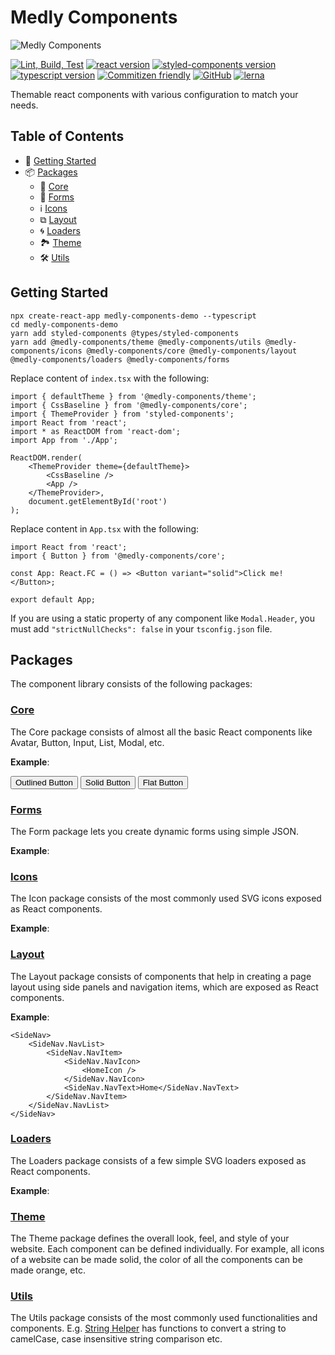 
<Meta title="Introduction" />

# Medly Components

![Medly Components](http://medlycomponents.com/medly-components.png)

[![Lint, Build, Test](https://github.com/medly/medly-components/workflows/Lint,%20Build,%20Test/badge.svg)](https://github.com/medly/medly-components/actions?query=workflow%3A%22Lint%2C+Build%2C+Test%22)
[![react version](https://img.shields.io/badge/react-%5E16.8.6-blue)](https://www.npmjs.org/package/react)
[![styled-components version](https://img.shields.io/badge/styled--components-%5E4.2.0-blue)](https://www.npmjs.com/package/styled-components)
[![typescript version](https://img.shields.io/badge/types-TypeScript-blue?style=flat-square)](https://www.npmjs.com/package/typescript)
[![Commitizen friendly](https://img.shields.io/badge/commitizen-friendly-brightgreen.svg)](http://commitizen.github.io/cz-cli/)
[![GitHub](https://img.shields.io/github/license/medly/medly-components)](https://github.com/medly/medly-components/blob/master/LICENSE)
[![lerna](https://img.shields.io/badge/maintained%20with-lerna-cc00ff.svg)](https://lerna.js.org/)


Themable react components with various configuration to match your needs.

## Table of Contents

-   🚀 [Getting Started](#getting-started)
-   📦 [Packages](#packages)
    -   🧩 [Core](#core)
    -   📝 [Forms](#forms)
    -   ℹ [Icons](#icons)
    -   ⧉ [Layout](#layout)
    -   🌀 [Loaders](#loaders)
    -   🏞 [Theme](#theme)
    -   🛠 [Utils](#utils)

## Getting Started

```properties
npx create-react-app medly-components-demo --typescript
cd medly-components-demo
yarn add styled-components @types/styled-components
yarn add @medly-components/theme @medly-components/utils @medly-components/icons @medly-components/core @medly-components/layout @medly-components/loaders @medly-components/forms
```

Replace content of `index.tsx` with the following:

```tsx
import { defaultTheme } from '@medly-components/theme';
import { CssBaseline } from '@medly-components/core';
import { ThemeProvider } from 'styled-components';
import React from 'react';
import * as ReactDOM from 'react-dom';
import App from './App';

ReactDOM.render(
    <ThemeProvider theme={defaultTheme}>
        <CssBaseline />
        <App />
    </ThemeProvider>,
    document.getElementById('root')
);
```

Replace content in `App.tsx` with the following:

```tsx
import React from 'react';
import { Button } from '@medly-components/core';

const App: React.FC = () => <Button variant="solid">Click me!</Button>;

export default App;
```

If you are using a static property of any component like `Modal.Header`, you must add `"strictNullChecks": false` in your `tsconfig.json` file.

## Packages

The component library consists of the following packages:

### [Core](https://github.com/medly/medly-components/tree/master/packages/core)

The Core package consists of almost all the basic React components like Avatar, Button, Input, List, Modal, etc.

**Example**:

<Preview>
    <List variant="horizontal">
        <Button variant="outlined">Outlined Button</Button>
        <Button variant="solid">Solid Button</Button>
        <Button variant="flat">Flat Button</Button>
    </List>
</Preview>

### [Forms](https://github.com/medly/medly-components/tree/master/packages/forms)

The Form package lets you create dynamic forms using simple JSON.

**Example**:

<Preview>
    <Form
        fieldSchema={{ email: { type: 'email', label: 'Email' }, password: { type: 'password', label: 'Password' } }}
        actionLabel="Login"
        onSubmit={action('Submitted')}
    />
</Preview>

### [Icons](https://github.com/medly/medly-components/tree/master/packages/icons)

The Icon package consists of the most commonly used SVG icons exposed as React components.

**Example**:

<Preview>
    <EditIcon size="M" />
</Preview>

### [Layout](https://github.com/medly/medly-components/tree/master/packages/layout)

The Layout package consists of components that help in creating a page layout using side panels and navigation items, which are exposed as React components.

**Example**:

```tsx
<SideNav>
    <SideNav.NavList>
        <SideNav.NavItem>
            <SideNav.NavIcon>
                <HomeIcon />
            </SideNav.NavIcon>
            <SideNav.NavText>Home</SideNav.NavText>
        </SideNav.NavItem>
    </SideNav.NavList>
</SideNav>
```

### [Loaders](https://github.com/medly/medly-components/tree/master/packages/loaders)

The Loaders package consists of a few simple SVG loaders exposed as React components.

**Example**:

<Preview>
    <ConcentricCircleLoader size="M" />
</Preview>


### [Theme](https://github.com/medly/medly-components/tree/master/packages/theme)

The Theme package defines the overall look, feel, and style of your website. Each component can be defined individually. For example, all icons of a website can be made solid, the color of all the components can be made orange, etc.

### [Utils](https://github.com/medly/medly-components/tree/master/packages/utils)

The Utils package consists of the most commonly used functionalities and components. E.g. [String Helper](https://github.com/medly/medly-components/tree/master/packages/utils/src/stringHelpers.ts) has functions to convert a string to camelCase, case insensitive string comparison etc.